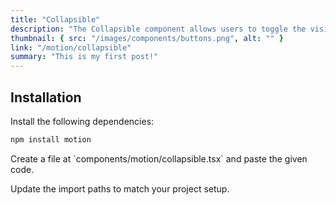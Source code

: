 ```yaml
---
title: "Collapsible"
description: "The Collapsible component allows users to toggle the visibility of content, either collapsed or expanded."
thumbnail: { src: "/images/components/buttons.png", alt: "" }
link: "/motion/collapsible"
summary: "This is my first post!"
---
```


<ComponentPreview name="collapsible-demo" />

## Installation

<Steps>
<Step>
Install the following dependencies:
</Step>

```bash 
npm install motion
```

<Step>
    Create a file at `components/motion/collapsible.tsx` and paste the given
    code.
</Step>

<CollapsibleSource name="collapsible" />

<Step>Update the import paths to match your project setup.</Step>

</Steps>
